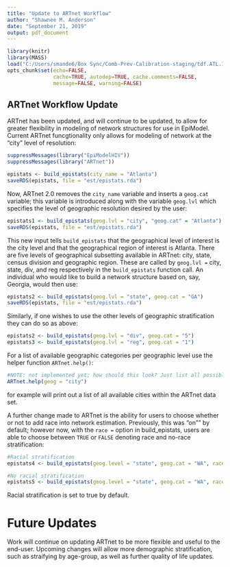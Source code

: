 ```yaml
---
title: "Update to ARTnet Workflow"
author: "Shawnee M. Anderson"
date: "September 21, 2019"
output: pdf_document
---
```


```r
library(knitr)
library(MASS)
load("C:/Users/smande6/Box Sync/Comb-Prev-Calibration-staging/tdf.ATL.1race.gcct.rda")
opts_chunk$set(echo=FALSE,
               cache=TRUE, autodep=TRUE, cache.comments=FALSE,
               message=FALSE, warning=FALSE)
```

<style>
  .col2 {
    columns: 2 200px;         /* number of columns and width in pixels*/
    -webkit-columns: 2 200px; /* chrome, safari */
    -moz-columns: 2 200px;    /* firefox */
  }
  .col3 {
    columns: 3 100px;
    -webkit-columns: 3 100px;
    -moz-columns: 3 100px;
  }
</style>

## ARTnet Workflow Update

ARTnet has been updated, and will continue to be updated, to allow for greater flexibility in modeling of network structures for use in EpiModel. Current ARTnet funcgtionality only allows for modeling of network at the "city" level of resolution:

```r
suppressMessages(library("EpiModelHIV"))
suppressMessages(library("ARTnet"))

epistats <- build_epistats(city_name = "Atlanta")
saveRDS(epistats, file = "est/epistats.rda")
```

Now, ARTnet 2.0 removes the `city_name` variable and inserts a `geog.cat` variable; this variable is introduced along with the variable `geog.lvl` which specifies the level of geographic resolution desired by the user:

```r
epistats1 <- build_epistats(geog.lvl = "city", "geog.cat" = "Atlanta")
saveRDS(epistats, file = "est/epistats.rda")
```

This new input tells `build_epistats` that the geographical level of interest is the city level and that the geographical region of interest is Atlanta. There are five levels of geographical subsetting available in ARTnet: city, state, census division and geographic region. These are called by `geog.lvl = ` city, state, div, and reg respectively in the `build_epistats` function call. An individual who would like to build a network structure based on, say, Georgia, would then use:

```r
epistats2 <- build_epistats(geog.lvl = "state", geog.cat = "GA")
saveRDS(epistats, file = "est/epistats.rda")
```

Similarly, if one wishes to use the other levels of geographic stratification they can do so as above:

```r
epistats2 <- build_epistats(geog.lvl = "div", geog.cat = "5")
epistats3 <- build_epistats(geog.lvl = "reg", geog.cat = "1")
```

For a list of available geographic categories per geographic level use the helper function `ARTnet.help()`:

```r
#NOTE: not implemented yet; how should this look? Just list all possible variables or worth listing variables and their descriptions? Should user be expected to know all this?
ARTnet.help(geog = "city")
```

for example will print out a list of all available cities within the ARTnet data set.

A further change made to ARTnet is the ability for users to choose whether or not to add race into network estimation. Previously, this was "on"" by default; however now, with the `race = ` option in build_epistats, users are able to choose between `TRUE` or `FALSE` denoting race and no-race stratification:

```r
#Racial stratification
epistats4 <- build_epistats(geog.level = "state", geog.cat = "WA", race = TRUE)

#No racial stratification
epistats5 <- build_epistats(geog.level = "state", geog.cat = "WA", race = FALSE)
```

Racial stratification is set to true by default.

# Future Updates

Work will continue on updating ARTnet to be more flexible and useful to the end-user. Upcoming changes will allow more demographic stratification, such as straifying by age-group, as well as further quality of life updates.







